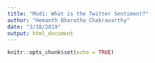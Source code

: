 ```yaml
---
title: "Modi: What is the Twitter Sentiment?"
author: "Hemanth Bharatha Chakravarthy"
date: "3/18/2019"
output: html_document
---
```


```r
knitr::opts_chunk$set(echo = TRUE)
```
